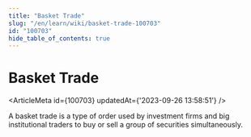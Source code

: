 ```yaml
---
title: "Basket Trade"
slug: "/en/learn/wiki/basket-trade-100703"
id: "100703"
hide_table_of_contents: true
---
```



# Basket Trade

<ArticleMeta id={100703} updatedAt={'2023-09-26 13:58:51'} />
<div className='border-solid border-b border-t-0 my-4 border-[var(--ifm-color-gray-300)]' />

A basket trade is a type of order used by investment firms and big institutional traders to buy or sell a group of securities simultaneously.
